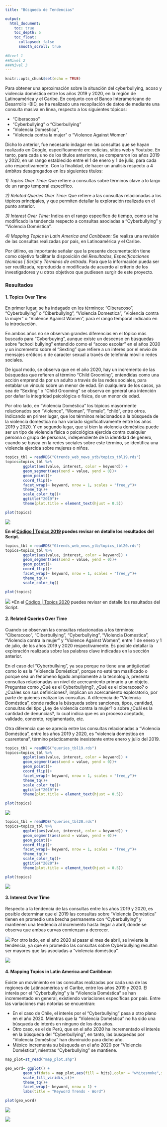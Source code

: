 ```yaml
---
title: "Búsqueda de Tendencias"

output: 
  html_document:
    toc: true
    toc_depth: 5
    toc_float:
      collapsed: false
      smooth_scroll: true
      
#Nivel 1
##Nivel 2
###Nivel 3
---
```


```r
knitr::opts_chunk$set(echo = TRUE)
```


Para obtener una aproximación sobre la situación del cyberbullying, acoso y violencia doméstica entre los años 2019 y 2020, en la región de Latinoamérica y el Caribe. En conjunto con el Banco Interamericano de Desarrollo -BID, se ha realizado una recopilación de datos de mediante una consulta masiva en línea, respecto a los siguientes tópicos:

- "Ciberacoso"
- "Cyberbullying" o "Ciberbullying"
- "Violencia Domestica",
- "Violencia contra la mujer" o "Violence Against Women"

Dicho lo anterior, fue necesario indagar en las consultas que se hayan realizado en Google, específicamente en: noticias, sitios web y Youtube. En tanto, para cada uno de los títulos anteriores, se compararon los años 2019 y 2020, en un rango establecido entre el 1 de enero y 1 de julio, para cada año respectivamente. Con la finalidad, de hacer un análisis respecto a 4 ámbitos desagregados en los siguientes títulos:

*1) Topics Over Time:* Que refiere a consultas sobre términos clave a lo largo de un rango temporal específico.

*2) Related Queries Over Time:* Que refiere a las consultas relacionadas a los tópicos principales, y que permiten detallar la exploración realizada en el punto anterior.

*3) Interest Over Time:* Indica en el rango específico de tiempo, como se ha modificado la tendencia respecto a consultas asociadas a "Cyberbullying" y "Violencia Doméstica".

*4) Mapping Topics in Latin America and Caribbean:* Se realiza una revisión de las consultas realizadas por país, en Latinoamérica y el Caribe.

Por útlimo, es importante señalar que la presente documentación tiene como objetivo  facilitar la disposición del  *Resultados*, *Especificaciones técnicas | Script* y *Términos de entrada*. Para que la información pueda ser ser reutilizada, reproducida o modificada de acuerdo al criterio de los investigadores y u otros objetivos que pudiesen surgir de  este proyecto.


### Resultados{#resultados}

#### 1. Topics Over Time

En primer lugar, se ha indagado en los términos: "Ciberacoso", "Cyberbullying" o "Ciberbullying", "Violencia Domestica", "Violencia contra la mujer" o "Violence Against Women", para el rango temporal indicado en la introducción.

En ambos años no se observan grandes diferencias en el tópico más buscado para "Cyberbuying", aunque existe un descenso en búsquedas sobre "school bullying" entendido como el "acoso escolar" en el años 2020 y un incremento sobre el "Sexting" que refiere a un interés por el envío de mensajes eróticos o de caracter sexual a través de telefonía móvil o redes sociales.

De igual modo, se observa que en el año 2020, hay un incremento de las búsquedas que refieren al término "Child Grooming", entendidas como una acción emprendida por un adulto a través de las redes sociales, para entablar un vínculo sobre un menor de edad. En cualquiera de los casos, ya sea de "Sexting" o "Child Grooming" se observa en general una intención por dañar la integridad psicológica o física, de un menor de edad. 

Por otro lado,  en "Violencia Doméstica" los tópicos mayormente relacionados son "Violence ", "Woman",  "Female", "child", entre otros. Indicando en primer lugar, que los términos relacionados a la búsqueda de la violencia doméstica no han variado significativamente entre los años 2019 y 2020. Y en segundo lugar, que si bien la violencia doméstica puede ser un tipo de violencia física o psicológica ejercida contra cualquier persona o grupo de personas, independiente de la identidad de género, cuando se busca en la redes sociales sobre este término, se identifica una violencia ejercida sobre mujeres o niños. 

```r
topics_tbl = readRDS("Gtrends_web_news_ytb/topics_tbl19.rds")
topics=topics_tbl %>%
        ggplot(aes(value, interest, color = keyword)) + 
        geom_segment(aes(xend = value, yend = 0))+
        geom_point()+
        coord_flip()+
        facet_wrap(~ keyword, nrow = 1, scales = "free_y")+
        theme_tq()+
        scale_color_tq()+
        ggtitle("2019")+
        theme(plot.title = element_text(hjust = 0.5))

plot(topics)

```

![](images/topics2019.png)



**En el [Código | Topics 2019](anexo.html#topics2019) puedes revisar en detalle los resultados del Script.** 
```r
topics_tbl = readRDS("Gtrends_web_news_ytb/topics_tbl20.rds")
topics=topics_tbl %>%
        ggplot(aes(value, interest, color = keyword)) + 
        geom_segment(aes(xend = value, yend = 0))+
        geom_point()+
        coord_flip()+
        facet_wrap(~ keyword, nrow = 1, scales = "free_y")+
        theme_tq()+
        scale_color_tq()

plot(topics)
```

![](images/topics2020.png)
*En el [Código | Topics 2020](anexo.html#topics2020) puedes revisar en detalle los resultados del Script.


#### 2. Related Queries Over Time

Cuando se observan las consultas relacionadas a los términos: "Ciberacoso", "Ciberbullying", "Cyberbullying", "Violencia Domestica", "Violencia contra la mujer" y "Violence Against Women", entre 1 de enero y 1 de julio, de los años 2019 y 2020 respectivamente. Es posible detallar la exploración realizada sobre las palabras clave indicadas en la sección anterior.

En el caso del "Cyberbullying", ya sea porque no tiene una antigüedad como lo es la "Violencia Doméstica", porque no esté tan masificado o porque sea un fenómeno ligado ampliamente a la tecnología, presenta consultas relacionadas un nivel de acercamiento primario a un objeto. Preguntas como ¿Qué es el Cyberbullying?, ¿Qué es el ciberacoso? o  ¿Cuáles son sus definiciones?, implican un acercamiento exploratorio, por parte de quienes realizan las consultas. A diferencia de "Violencia Doméstica", donde radica la búsqueda sobre sanciones, tipos, cantidad, consultas del tipo ¿Ley de violencia contra la mujer? o sobre ¿Cuál es la cantidad de denuncias?, lo cual indica que es un proceso aceptado, validado, concreto, reglamentado, etc.

Otra diferencia que se aprecia entre las consultas relacionadas a "Violencia Doméstica", entre los años 2019 y 2020, es "violencia doméstica en cuarentena", término prácticamente inexistente entre enero y julio del 2019.

```r
topics_tbl = readRDS("queries_tbl19.rds")
topics=topics_tbl %>%
        ggplot(aes(value, interest, color = keyword)) + 
        geom_segment(aes(xend = value, yend = 0))+
        geom_point()+
        coord_flip()+
        facet_wrap(~ keyword, nrow = 1, scales = "free_y")+
        theme_tq()+
        scale_color_tq()+
        ggtitle("2019")+
        theme(plot.title = element_text(hjust = 0.5))

plot(topics)
```
![](images/queries2019.png)
 
```r
topics_tbl = readRDS("queries_tbl20.rds")
topics=topics_tbl %>%
        ggplot(aes(value, interest, color = keyword)) + 
        geom_segment(aes(xend = value, yend = 0))+
        geom_point()+
        coord_flip()+
        facet_wrap(~ keyword, nrow = 1, scales = "free_y")+
        theme_tq()+
        scale_color_tq()+
        ggtitle("2020")+
        theme(plot.title = element_text(hjust = 0.5))

plot(topics)
```

 ![](images/queries2020.png)

#### 3. Interest Over Time

Respecto a la tendencia de las consultas entre los años 2019 y 2020, es posible determinar que el 2019 las consultas sobre "Violencia Doméstica" tienen en promedio una brecha permanente con "Cyberbullying" y mantienen una tendencia al incremento hasta llegar a abril, donde se observa que ambas curvas comienzan a decrecer.  

![](images/Keywords2019.png)
Por otro lado, en el año 2020 al pasar el mes de abril, se invierte la tendencia, ya que en promedio las consultas sobre Cyberbullying resultan ser mayores que las asociadas a "violencia doméstica".


![](images/Keywords2020.png)

#### 4. Mapping Topics in Latin America and Caribbean
 

Existe un movimiento en las consultas realizadas por cada una de las regiones de Latinoamérica y el Caribe, entre los años 2019 y 2020. El interés por el "Cyberbullying" y la "Violencia Doméstica" se han incrementado en general, existiendo variaciones específicas por país. Entre las variaciones más notorias se encuentran:

- En el caso de Chile, el interés por el "Cyberbullying" pasa a otro plano en el año 2020. Mientras que la "Violencia Doméstica" no ha sido una búsqueda de interés en ninguno de los dos años.
- Otro caso, es el de Perú, que en el año 2020 ha incrementado el interés en la búsqueda del "Cyberbullying", en tanto, las busquedas por "Violencia Doméstica" han disminuido para dicho año.
- México incrementa su búsqueda en el año 2020 por "Violencia Doméstica", mientras "Cyberbullying" se mantiene.

```r
map_plot=st_read("map_plot.shp")

geo_word= ggplot() +
        geom_sf(data = map_plot,aes(fill = hits),color = "whitesmoke",size=0) +
        scale_fill_viridis_c()+
        theme_tq()+
        facet_wrap(~ keyword, nrow = 1) +
        labs(title = "Keyword Trends - Word")

plot(geo_word)
```
 

![](images/Mapping2019.png)



![](images/Mapping2020.png)





